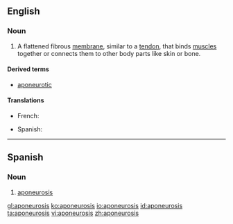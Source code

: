 ==English==

===Noun===
{{wikipedia}}
{{en-noun|aponeuroses}}

# {{context|anatomy|lang=en}} A flattened fibrous [[membrane]], similar to a [[tendon]], that binds [[muscle]]s together or connects them to other body parts like skin or bone.

====Derived terms====
* [[aponeurotic]]

====Translations====
{{trans-top|flattened fibrous membrane}}
* French: {{t+|fr|aponévrose|f}}
{{trans-mid}}
* Spanish: {{t|es|aponeurosis|f}}
{{trans-bottom}}

----

==Spanish==

===Noun===
{{es-noun|f|aponeurosis}}

# {{context|anatomy|lang=es}} [[#English|aponeurosis]]

[[gl:aponeurosis]]
[[ko:aponeurosis]]
[[io:aponeurosis]]
[[id:aponeurosis]]
[[ta:aponeurosis]]
[[vi:aponeurosis]]
[[zh:aponeurosis]]